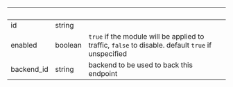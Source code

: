 
| &nbsp;     | &nbsp;  | &nbsp;                                                                                             |
| ---------- | ------- | -------------------------------------------------------------------------------------------------- |
| id         | string  |                                                                                                    |
| enabled    | boolean | `true` if the module will be applied to traffic, `false` to disable. default `true` if unspecified |
| backend_id | string  | backend to be used to back this endpoint                                                           |
